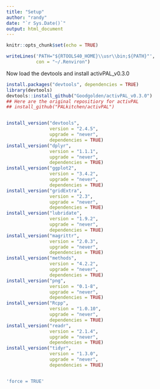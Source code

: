 ```yaml
---
title: "Setup"
author: "randy"
date: "`r Sys.Date()`"
output: html_document
---
```


```r
knitr::opts_chunk$set(echo = TRUE)
```

```r
writeLines('PATH="${RTOOLS40_HOME}\\usr\\bin;${PATH}"',
           con = "~/.Renviron")
```

Now load the devtools and install activPAL_v0.3.0

```r
install.packages("devtools", dependencies = TRUE)
library(devtools)
devtools::install_github("Goodgolden/activPAL_v0.3.0")
## Here are the original repositiory for activPAL
## install_github("PALkitchen/activPAL")


install_version("devtools",
                version = "2.4.5",
                upgrade = "never",
                dependencies = TRUE)
install_version("dplyr",
                version = "1.1.1",
                upgrade = "never",
                dependencies = TRUE)
install_version("ggplot2",
                version = "3.4.2",
                upgrade = "never",
                dependencies = TRUE)
install_version("gridExtra",
                version = "2.3",
                upgrade = "never",
                dependencies = TRUE)
install_version("lubridate",
                version = "1.9.2",
                upgrade = "never",
                dependencies = TRUE)
install_version("magrittr",
                version = "2.0.3",
                upgrade = "never",
                dependencies = TRUE)
install_version("methods", 
                version = "4.2.2",
                upgrade = "never",
                dependencies = TRUE)
install_version("png",
                version = "0.1-8",
                upgrade = "never",
                dependencies = TRUE)
install_version("Rcpp", 
                version = "1.0.10",
                upgrade = "never",
                dependencies = TRUE)
install_version("readr",
                version = "2.1.4",
                upgrade = "never",
                dependencies = TRUE)
install_version("tidyr",
                version = "1.3.0",
                upgrade = "never",
                dependencies = TRUE)


'force = TRUE'
```







